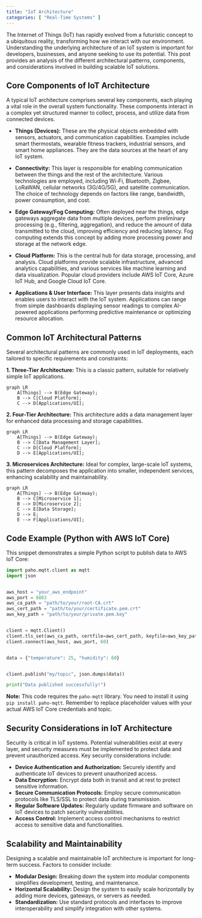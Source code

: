 ```yaml
---
title: "IoT Architecture"
categories: [ "Real-Time Systems" ]
---
```



The Internet of Things (IoT) has rapidly evolved from a futuristic concept to a ubiquitous reality, transforming how we interact with our environment.  Understanding the underlying architecture of an IoT system is important for developers, businesses, and anyone seeking to use its potential.  This post provides an analysis of the different architectural patterns, components, and considerations involved in building scalable IoT solutions.


## Core Components of IoT Architecture

A typical IoT architecture comprises several key components, each playing a vital role in the overall system functionality.  These components interact in a complex yet structured manner to collect, process, and utilize data from connected devices.

* **Things (Devices):** These are the physical objects embedded with sensors, actuators, and communication capabilities.  Examples include smart thermostats, wearable fitness trackers, industrial sensors, and smart home appliances.  They are the data sources at the heart of any IoT system.

* **Connectivity:** This layer is responsible for enabling communication between the things and the rest of the architecture.  Various technologies are employed, including Wi-Fi, Bluetooth, Zigbee, LoRaWAN, cellular networks (3G/4G/5G), and satellite communication.  The choice of technology depends on factors like range, bandwidth, power consumption, and cost.

* **Edge Gateway/Fog Computing:** Often deployed near the things, edge gateways aggregate data from multiple devices, perform preliminary processing (e.g., filtering, aggregation), and reduce the amount of data transmitted to the cloud, improving efficiency and reducing latency.  Fog computing extends this concept by adding more processing power and storage at the network edge.

* **Cloud Platform:** This is the central hub for data storage, processing, and analysis.  Cloud platforms provide scalable infrastructure, advanced analytics capabilities, and various services like machine learning and data visualization.  Popular cloud providers include AWS IoT Core, Azure IoT Hub, and Google Cloud IoT Core.

* **Applications & User Interface:** This layer presents data insights and enables users to interact with the IoT system.  Applications can range from simple dashboards displaying sensor readings to complex AI-powered applications performing predictive maintenance or optimizing resource allocation.


## Common IoT Architectural Patterns

Several architectural patterns are commonly used in IoT deployments, each tailored to specific requirements and constraints:

**1.  Three-Tier Architecture:**  This is a classic pattern, suitable for relatively simple IoT applications.

```mermaid
graph LR
    A[Things] --> B(Edge Gateway);
    B --> C[Cloud Platform];
    C --> D[Applications/UI];
```

**2.  Four-Tier Architecture:** This architecture adds a data management layer for enhanced data processing and storage capabilities.

```mermaid
graph LR
    A[Things] --> B(Edge Gateway);
    B --> C[Data Management Layer];
    C --> D[Cloud Platform];
    D --> E[Applications/UI];
```

**3.  Microservices Architecture:**  Ideal for complex, large-scale IoT systems, this pattern decomposes the application into smaller, independent services, enhancing scalability and maintainability.

```mermaid
graph LR
    A[Things] --> B(Edge Gateway);
    B --> C[Microservice 1];
    B --> D[Microservice 2];
    C --> E[Data Storage];
    D --> E;
    E --> F[Applications/UI];
```


## Code Example (Python with AWS IoT Core)

This snippet demonstrates a simple Python script to publish data to AWS IoT Core:

```python
import paho.mqtt.client as mqtt
import json


aws_host = "your_aws_endpoint"
aws_port = 8883
aws_ca_path = "path/to/your/root-CA.crt"
aws_cert_path = "path/to/your/certificate.pem.crt"
aws_key_path = "path/to/your/private.pem.key"


client = mqtt.Client()
client.tls_set(aws_ca_path, certfile=aws_cert_path, keyfile=aws_key_path)
client.connect(aws_host, aws_port, 60)


data = {"temperature": 25, "humidity": 60}


client.publish("my/topic", json.dumps(data))

print("Data published successfully!")
```

**Note:** This code requires the `paho-mqtt` library. You need to install it using `pip install paho-mqtt`.  Remember to replace placeholder values with your actual AWS IoT Core credentials and topic.


## Security Considerations in IoT Architecture

Security is critical in IoT systems.  Potential vulnerabilities exist at every layer, and security measures must be implemented to protect data and prevent unauthorized access.
  Key security considerations include:

* **Device Authentication and Authorization:**  Securely identify and authenticate IoT devices to prevent unauthorized access.
* **Data Encryption:** Encrypt data both in transit and at rest to protect sensitive information.
* **Secure Communication Protocols:**  Employ secure communication protocols like TLS/SSL to protect data during transmission.
* **Regular Software Updates:** Regularly update firmware and software on IoT devices to patch security vulnerabilities.
* **Access Control:** Implement access control mechanisms to restrict access to sensitive data and functionalities.



## Scalability and Maintainability

Designing a scalable and maintainable IoT architecture is important for long-term success.  Factors to consider include:

* **Modular Design:**  Breaking down the system into modular components simplifies development, testing, and maintenance.
* **Horizontal Scalability:** Design the system to easily scale horizontally by adding more devices, gateways, or servers as needed.
* **Standardization:** Use standard protocols and interfaces to improve interoperability and simplify integration with other systems.




